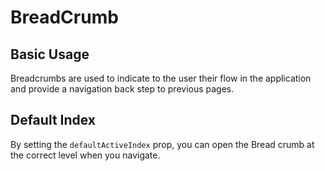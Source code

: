 
<Meta of={BreadcrumbStories} />

# BreadCrumb

## Basic Usage

<Controls />

Breadcrumbs are used to indicate to the user their flow in the application and provide a navigation back step to previous pages.

<Canvas of={BreadcrumbStories.BasicUsage} />

<RenderHtmlMarkup of={BreadcrumbStories.BasicUsage} />

## Default Index

By setting the `defaultActiveIndex` prop, you can open the Bread crumb at the correct level when you navigate.

<Canvas of={BreadcrumbStories.DefaultIndex} />

<RenderHtmlMarkup of={BreadcrumbStories.DefaultIndex} />
